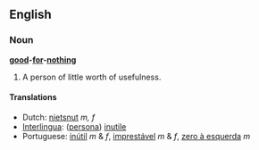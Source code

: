 ==English==

===Noun===
'''[[good]]-[[for]]-[[nothing]]'''

# A person of little worth of usefulness.

====Translations====
*Dutch: [[nietsnut]] ''m, f''
*[[Interlingua]]: ([[persona]]) [[inutile]]
*Portuguese: [[inútil]] ''m'' & ''f'', [[imprestável]] ''m'' & ''f'', [[zero à esquerda]] ''m''